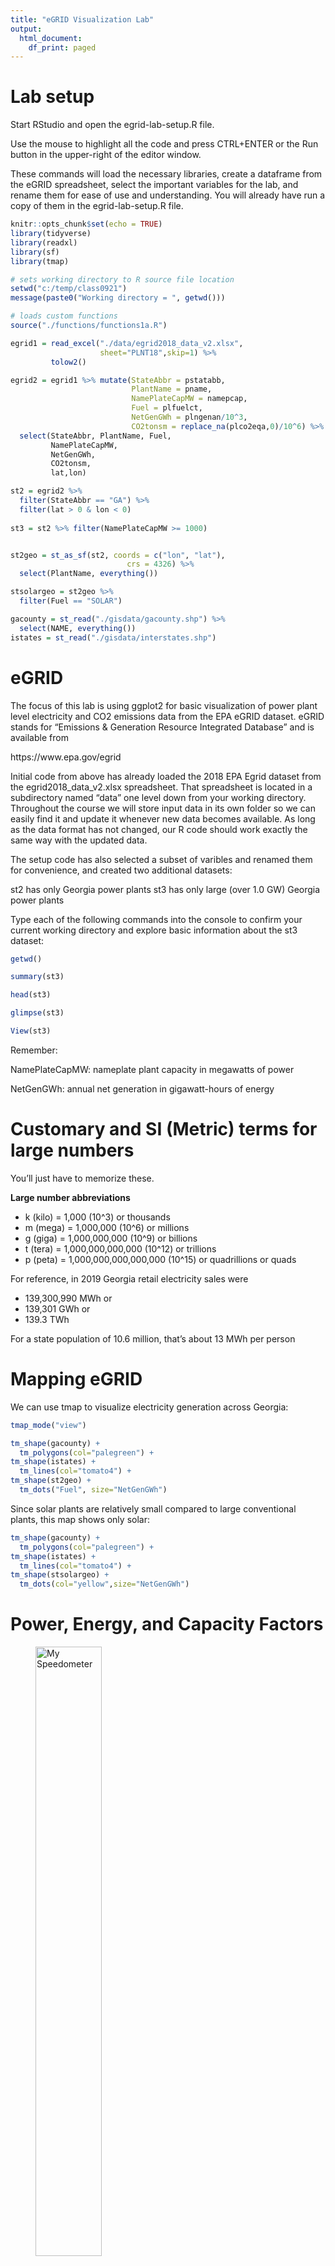 ```yaml
---
title: "eGRID Visualization Lab"
output:
  html_document:
    df_print: paged
---
```


# Lab setup

Start RStudio and open the egrid-lab-setup.R file.

Use the mouse to highlight all the code and press CTRL+ENTER or the Run button in the upper-right of the editor window.

These commands will load the necessary libraries, create a dataframe from the eGRID spreadsheet, select the important variables for the lab, and rename them for ease of use and understanding.  You will already have run a copy of them in the egrid-lab-setup.R file.

```r
knitr::opts_chunk$set(echo = TRUE)
library(tidyverse)
library(readxl)
library(sf)
library(tmap)

# sets working directory to R source file location
setwd("c:/temp/class0921")
message(paste0("Working directory = ", getwd()))

# loads custom functions
source("./functions/functions1a.R")

egrid1 = read_excel("./data/egrid2018_data_v2.xlsx",
                    sheet="PLNT18",skip=1) %>% 
         tolow2()

egrid2 = egrid1 %>% mutate(StateAbbr = pstatabb,
                           PlantName = pname,
                           NamePlateCapMW = namepcap,
                           Fuel = plfuelct,
                           NetGenGWh = plngenan/10^3,
                           CO2tonsm = replace_na(plco2eqa,0)/10^6) %>% 
  select(StateAbbr, PlantName, Fuel,
         NamePlateCapMW,
         NetGenGWh,
         CO2tonsm,
         lat,lon)

st2 = egrid2 %>% 
  filter(StateAbbr == "GA") %>% 
  filter(lat > 0 & lon < 0)
          
st3 = st2 %>% filter(NamePlateCapMW >= 1000)


st2geo = st_as_sf(st2, coords = c("lon", "lat"), 
                          crs = 4326) %>% 
  select(PlantName, everything())

stsolargeo = st2geo %>% 
  filter(Fuel == "SOLAR")

gacounty = st_read("./gisdata/gacounty.shp") %>% 
  select(NAME, everything())
istates = st_read("./gisdata/interstates.shp")


```

# eGRID

The focus of this lab is using ggplot2 for basic visualization of power plant level electricity and CO2 emissions data from the EPA eGRID dataset.  eGRID stands for "Emissions & Generation Resource Integrated Database" and is available from

https://www.epa.gov/egrid


Initial code from above has already loaded the 2018 EPA Egrid dataset from the egrid2018_data_v2.xlsx spreadsheet.  That spreadsheet is located in a subdirectory named "data" one level down from your working directory.  Throughout the course we will store input data in its own folder so we can easily find it and update it whenever new data becomes available.  As long as the data format has not changed, our R code should work exactly the same way with the updated data.

The setup code has also selected a subset of varibles and renamed them for convenience, and created two additional datasets:

   st2 has only Georgia power plants
   st3 has only large (over 1.0 GW) Georgia power plants

Type each of the following commands into the console to confirm your current working directory and explore basic information about the st3 dataset:

```r

getwd()

summary(st3)

head(st3)

glimpse(st3)

View(st3)


```


Remember:

NamePlateCapMW: nameplate plant capacity in megawatts of power

NetGenGWh:      annual net generation in gigawatt-hours of energy

# Customary and SI (Metric) terms for large numbers

You'll just have to memorize these.

**Large number abbreviations**

*  k (kilo) = 1,000 (10^3) or thousands
*  m (mega) = 1,000,000 (10^6) or millions
*  g (giga) = 1,000,000,000 (10^9) or billions
*  t (tera) = 1,000,000,000,000 (10^12) or trillions
*  p (peta) = 1,000,000,000,000,000 (10^15) or quadrillions or quads

For reference, in 2019 Georgia retail electricity sales were

*   139,300,990 MWh or
*   139,301 GWh or
*   139.3 TWh

For a state population of 10.6 million, that's about 13 MWh per person

# Mapping eGRID

We can use tmap to visualize electricity generation across Georgia:

```r
tmap_mode("view")

tm_shape(gacounty) +
  tm_polygons(col="palegreen") +
tm_shape(istates) +
  tm_lines(col="tomato4") +
tm_shape(st2geo) +
  tm_dots("Fuel", size="NetGenGWh")
```

Since solar plants are relatively small compared to large conventional plants, this map shows only solar:

```r
tm_shape(gacounty) +
  tm_polygons(col="palegreen") +
tm_shape(istates) +
  tm_lines(col="tomato4") +
tm_shape(stsolargeo) +
  tm_dots(col="yellow",size="NetGenGWh")
```


# Power, Energy, and Capacity Factors

![My Speedometer](./images/speedometer2.jpg "My Speedometer"){ width=50% }

What is the speed nameplate capacity of my 2002 Toyota Camry?  What's the 220 number near the 140?  Does the top speed of my Camry care whether it's measured in miles per hour, kilometers per hour, or feet per second?

See below for a real solar panel nameplate.

![Solar Panel Nameplate](./images/solar-nameplate.png "Solar Panel Nameplate"){ width=50% }

## Basic energy/heat/work units:

**One Joule** (metric): the work done by a force of one newton when its point of application moves one meter 

**One BTU** (British thermal unit, Customary): amount of heat required to raise the temperature of one pound of water by one degree.

Sidenote 1: 1 BTU = 1055 Joules.  In the US we use BTUs as the basic unit of energy/heat/work.

Sidenote 2: energy, heat, and work are all measured in energy units. See figures below for electricity transformed into heat and work.


![Electricity transformed into heat](./images/heater.jpg "Electricity transformed into heat"){ width=50% }




![Electricity transformed into work](./images/fan.jpg "Electricity transformed into work"){ width=50% }



## Power units for electricity

For electricity generation, power is the generator's output in terms of Watts.  One Watt is one joule of energy delivered in one second.  It is a rate, similar to speed in miles per hour.  For electricity generation power is important since the electricity system's input power (in Watts generated) must always match quite closely the system's output (in Watts consumed).

## Energy units for electricity

For electricity generation, energy is the accumulated power over a specific period of time.  One kilowatt-hour is equal to one kilowatt of power (about one microwave oven, or ten traditional 100-watt lightbulbs) delivered over one hour.  For climate change, we must measure energy consumed in the generation of electricity (sadly in customary BTU units rather than metric joules) to calculate the amount of CO2 released.

Note: 1 kWh in energy is equal to 3412.14 BTUs of energy

## Capacity factors

A capacity factor is the ratio of an electricity generator's actual monthly or annual electrical energy produced divided by its maximum nameplate energy output for the same period.

Use the View(st3) command to find the nameplate capacity of Plant Hatch (in megawatts) and its actual 2018 output in gigawatt-hours.  Then carry out the calculations shown below to calculate Plant Hatch's capacity factor.

```r
# View(st3)
# Plant Hatch (nuclear)

actualgwh = 14404
npcapacitymw = 1722
# convert MW to GW
npcapacitygw = npcapacitymw / 10^3
# find output if run 24 hours per day 365.25 days per year
npoutputgwh = npcapacitygw * 24 * 365.25
# calculate ratio of actual output to nameplate output
capacityfactor = actualgwh / npoutputgwh
print(capacityfactor)

```
Over one year what percentage of the time is Plant Hatch producing electricity?

Why do utilities tend to run nuclear plants (almost) all the time?

Now conduct similar calculations for Plant Sherer (coal).

```r
actualgwh = 15420
npcapacitymw = 3564

npcapacitygw = npcapacitymw / 10^3

npoutputgwh = npcapacitygw * 24 * 365.25

capacityfactor = actualgwh / npoutputgwh
print(capacityfactor)
```

Why less than 50%?  What electricity energy source is gradually pushing out coal?

# Utility-scale solar farms in Georgia

```r


stsolar = st2 %>% filter(Fuel=="SOLAR")

ggplot(data=stsolar, aes(x=NamePlateCapMW,y=NetGenGWh,color=Fuel)) +
  geom_point(size=3) +
  geom_text(aes(label=PlantName,color=Fuel,
                hjust=1,vjust=1))

```

```r
 ggplot(data=stsolar, aes(x=NamePlateCapMW,y=NetGenGWh,color=Fuel)) +
  geom_point(size=3) +
  geom_smooth(aes(x=NamePlateCapMW,y=NetGenGWh,col=Fuel),
              method=lm,se=FALSE)
  geom_text(aes(label=PlantName,color=Fuel,
                hjust=1,vjust=1))
```




Capacity factor calculations for Taylor County Solar

```r

# View(st3) or #View(stsolar)

actualgwh = 288.968
npcapacitymw = 148

npcapacitygw = npcapacitymw / 10^3

npoutputgwh = npcapacitygw * 24 * 365.25

capacityfactor = actualgwh / npoutputgwh
print(capacityfactor)
```

Side note: are you tired of entering the capacity factor calculation?  Wouldn't it be great if we could "package" that calculation, enter two numbers, and pop out the answer?


The following command fits a regression line to the solar data
```r
summary(lm(data=stsolar, NetGenGWh ~ NamePlateCapMW))
```

Conclusion from the regression: in planning for utility-scale solar in Georgia we can take the MW nameplate capacity of the installation and double it to calculate the number of GWh delivered over a year.

From earlier: Georgia consumes 139,301 GWh of electricity per year.  Assume, in the future, 45% of that electricity will be generated by nuclear, leaving 76616 GWh that we would like to be generated by future solar PV farms.


**Question 1:** How many 150 MW solar farms (the size of the Taylor County farm, the largest currently in Georgia) would we need to meet the future demand for electricity?  How many would we need to construct per year to meet Biden's goal of zero-carbon electricity by 2035?

Carry out these calculations and check them against the calculation steps shown at the end of the lab.

**Question 2:** The Taylor County solar farm (146 MW nameplate capacity) covers 911 acres.  

How many acres of land are required to build 1 GWh of solar energy output in Georgia?

How many square miles (at 640 acres per square mile) will it take to deliver 77000 GWh of solar electricity?

Don't look below until you've tried the calculation.

For reference, the city of Atlanta is 136 square miles.

-----
-----
-----

# Answers to calculation questions

1. Number of solar farms

![](./images/calcs2a.png ""){ width=50% } 

-----

2. Amount of land needed:

![](./images/calcs1.png ""){ width=35% } 








